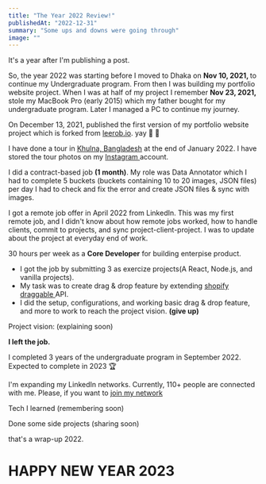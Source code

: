 ```yaml
---
title: "The Year 2022 Review!"
publishedAt: "2022-12-31"
summary: "Some ups and downs were going through"
image: ""
---
```


It's a year after I'm publishing a post.

So, the year 2022 was starting before I moved to Dhaka on <b>Nov 10, 2021, </b> to continue my Undergraduate program.
From then I was building my portfolio website project. When I was at half of my project I remember <b>Nov 23, 2021, </b> stole my MacBook Pro (early 2015) which my father bought for my undergraduate program.
Later I managed a PC to continue my journey.

On December 13, 2021, published the first version of my portfolio website project which is forked from <a href="https://leerob.io/">leerob.io</a>. yay 🥳 🎉

I have done a tour in <a href="https://en.wikipedia.org/wiki/Khulna">Khulna, Bangladesh</a> at the end of January 2022. I have stored the tour photos on my <a href="https://instagram.com/golamrabbiazad"> Instagram </a> account.

I did a contract-based job <b>(1 month)</b>. My role was Data Annotator which I had to complete 5 buckets (buckets containing 10 to 20 images, JSON files) per day I had to check and fix the error and create JSON files & sync with images.

I got a remote job offer in April 2022 from LinkedIn. This was my first remote job, and I didn't know about how remote jobs worked, how to handle clients, commit to projects, and sync project-client-project. I was to update about the project at everyday end of work.

30 hours per week as a <b>Core Developer</b> for building enterpise product.

- I got the job by submitting 3 as exercize projects(A React, Node.js, and vanilla projects).
- My task was to create drag & drop feature by extending <a href="https://github.com/Shopify/draggable">shopify draggable </a> API.
- I did the setup, configurations, and working basic drag & drop feature, and more to work to reach the project vision. <b>(give up)</b>

Project vision: (explaining soon)

<b>I left the job.</b>

I completed 3 years of the undergraduate program in September 2022. Expected to complete in 2023 🏆

I'm expanding my LinkedIn networks. Currently, 110+ people are connected with me. Please, if you want to <a href="https://linkedin.com/in/golamrabbiazad">join my network</a>

Tech I learned (remembering soon)

Done some side projects (sharing soon)

that's a wrap-up 2022.

<h1 className="text-black dark:text-white">HAPPY NEW YEAR 2023</h1>
